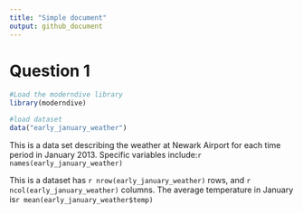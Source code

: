 ```yaml
---
title: "Simple document"
output: github_document
---
```



# Question 1

```r
#Load the moderndive library
library(moderndive)
```


```r
#load dataset
data("early_january_weather")
```
This is a data set describing the weather at Newark Airport for each time period in January 2013. Specific variables include:`r names(early_january_weather) `

This is a dataset has `r nrow(early_january_weather) ` rows, and `r ncol(early_january_weather) ` columns. The average temperature in January is`r mean(early_january_weather$temp) `

